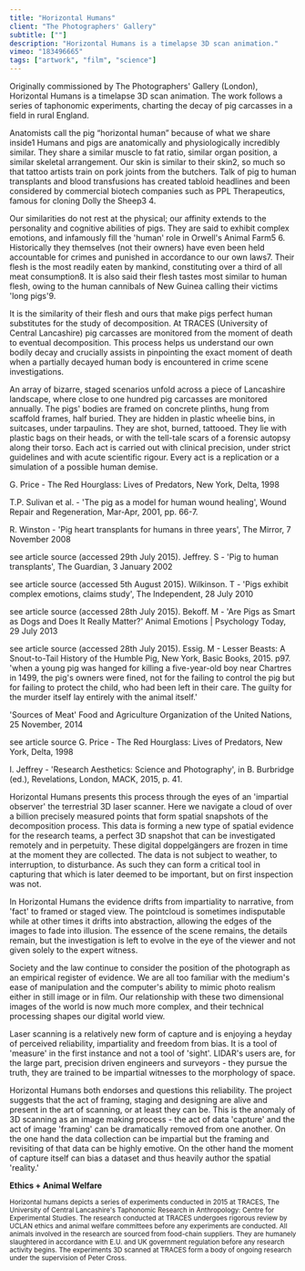 ```yaml
---
title: "Horizontal Humans"
client: "The Photographers' Gallery"
subtitle: [""]
description: "Horizontal Humans is a timelapse 3D scan animation."
vimeo: "183496665"
tags: ["artwork", "film", "science"]
---
```



Originally commissioned by The Photographers' Gallery (London), Horizontal Humans is a timelapse 3D scan animation. The work follows a series of taphonomic experiments, charting the decay of pig carcasses in a field in rural England.

<Quote>
  Anatomists call the pig “horizontal human” because of what we share inside1
</Quote>
Humans and pigs are anatomically and physiologically incredibly similar. They share
a similar muscle to fat ratio, similar organ position, a similar skeletal arrangement.
Our skin is similar to their skin2, so much so that tattoo artists train on pork
joints from the butchers. Talk of pig to human transplants and blood transfusions
has created tabloid headlines and been considered by commercial biotech companies
such as PPL Therapeutics, famous for cloning Dolly the Sheep3 4.

Our similarities do not rest at the physical; our affinity extends to the personality and cognitive abilities of pigs. They are said to exhibit complex emotions, and infamously fill the 'human' role in Orwell's Animal Farm5 6. Historically they themselves (not their owners) have even been held accountable for crimes and punished in accordance to our own laws7. Their flesh is the most readily eaten by mankind, constituting over a third of all meat consumption8. It is also said their flesh tastes most similar to human flesh, owing to the human cannibals of New Guinea calling their victims 'long pigs'9.

It is the similarity of their flesh and ours that make pigs perfect human substitutes for the study of decomposition. At TRACES (University of Central Lancashire) pig carcasses are monitored from the moment of death to eventual decomposition. This process helps us understand our own bodily decay and crucially assists in pinpointing the exact moment of death when a partially decayed human body is encountered in crime scene investigations.

An array of bizarre, staged scenarios unfold across a piece of Lancashire landscape, where close to one hundred pig carcasses are monitored annually. The pigs' bodies are framed on concrete plinths, hung from scaffold frames, half buried. They are hidden in plastic wheelie bins, in suitcases, under tarpaulins. They are shot, burned, tattooed. They lie with plastic bags on their heads, or with the tell-tale scars of a forensic autopsy along their torso. Each act is carried out with clinical precision, under strict guidelines and with acute scientific rigour. Every act is a replication or a simulation of a possible human demise.

<ImageMagic
  href="HorizontalHumans_01.jpg"
  caption="fetal_pig02 Image courtesy from Biology Corner CC-BY-NC-3.0"
/>

G. Price - The Red Hourglass: Lives of Predators, New York, Delta, 1998

T.P. Sulivan et al. - 'The pig as a model for human wound healing', Wound Repair and Regeneration, Mar-Apr, 2001, pp. 66-7.

R. Winston - 'Pig heart transplants for humans in three years', The Mirror, 7 November 2008

see article source (accessed 29th July 2015).
Jeffrey. S - 'Pig to human transplants', The Guardian, 3 January 2002

see article source (accessed 5th August 2015).
Wilkinson. T - 'Pigs exhibit complex emotions, claims study', The Independent, 28 July 2010

see article source (accessed 28th July 2015).
Bekoff. M - 'Are Pigs as Smart as Dogs and Does It Really Matter?' Animal Emotions | Psychology Today, 29 July 2013

see article source (accessed 28th July 2015).
Essig. M - Lesser Beasts: A Snout-to-Tail History of the Humble Pig, New York, Basic Books, 2015. p97. 'when a young pig was hanged for killing a five-year-old boy near Chartres in 1499, the pig's owners were fined, not for the failing to control the pig but for failing to protect the child, who had been left in their care. The guilty for the murder itself lay entirely with the animal itself.'

'Sources of Meat' Food and Agriculture Organization of the United Nations, 25 November, 2014

see article source
G. Price - The Red Hourglass: Lives of Predators, New York, Delta, 1998

I. Jeffrey - 'Research Aesthetics: Science and Photography', in B. Burbridge (ed.), Revelations, London, MACK, 2015, p. 41.

<ImageMagic href="HorizontalHumans_06.jpg" caption="The Hanging" />
Horizontal Humans presents this process through the eyes of an 'impartial observer'
the terrestrial 3D laser scanner. Here we navigate a cloud of over a billion precisely
measured points that form spatial snapshots of the decomposition process. This data
is forming a new type of spatial evidence for the research teams, a perfect 3D snapshot
that can be investigated remotely and in perpetuity. These digital doppelgängers
are frozen in time at the moment they are collected. The data is not subject to weather,
to interruption, to disturbance. As such they can form a critical tool in capturing
that which is later deemed to be important, but on first inspection was not.

In Horizontal Humans the evidence drifts from impartiality to narrative, from 'fact' to framed or staged view. The pointcloud is sometimes indisputable while at other times it drifts into abstraction, allowing the edges of the images to fade into illusion. The essence of the scene remains, the details remain, but the investigation is left to evolve in the eye of the viewer and not given solely to the expert witness.

Society and the law continue to consider the position of the photograph as an empirical register of evidence. We are all too familiar with the medium's ease of manipulation and the computer's ability to mimic photo realism either in still image or in film. Our relationship with these two dimensional images of the world is now much more complex, and their technical processing shapes our digital world view.

Laser scanning is a relatively new form of capture and is enjoying a heyday of perceived reliability, impartiality and freedom from bias. It is a tool of 'measure' in the first instance and not a tool of 'sight'. LIDAR's users are, for the large part, precision driven engineers and surveyors - they pursue the truth, they are trained to be impartial witnesses to the morphology of space.

Horizontal Humans both endorses and questions this reliability. The project suggests that the act of framing, staging and designing are alive and present in the art of scanning, or at least they can be. This is the anomaly of 3D scanning as an image making process - the act of data 'capture' and the act of image 'framing' can be dramatically removed from one another. On the one hand the data collection can be impartial but the framing and revisiting of that data can be highly emotive. On the other hand the moment of capture itself can bias a dataset and thus heavily author the spatial 'reality.'

<InlineImages>
  <ImageMagic href="HorizontalHumans_03.jpg" caption="Timelapse 3D scanning" />
  <ImageMagic href="HorizontalHumans_02.jpg" />
</InlineImages>

<ImageMagic href="HorizontalHumans_05.jpg" caption="The Hanging - detail" />

**Ethics + Animal Welfare**

<small>
  Horizontal humans depicts a series of experiments conducted in 2015 at TRACES,
  The University of Central Lancashire's Taphonomic Research in Anthropology:
  Centre for Experimental Studies. The research conducted at TRACES undergoes
  rigorous review by UCLAN ethics and animal welfare committees before any
  experiments are conducted. All animals involved in the research are sourced
  from food-chain suppliers. They are humanely slaughtered in accordance with
  E.U. and UK government regulation before any research activity begins. The
  experiments 3D scanned at TRACES form a body of ongoing research under the
  supervision of Peter Cross.
</small>
